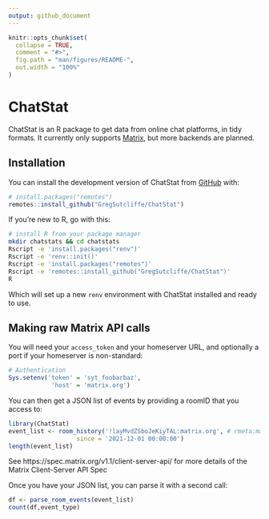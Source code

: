 ```yaml
---
output: github_document
---
```


<!-- README.md is generated from README.Rmd. Please edit that file -->

```r
knitr::opts_chunk$set(
  collapse = TRUE,
  comment = "#>",
  fig.path = "man/figures/README-",
  out.width = "100%"
)
```

# ChatStat

<!-- badges: start -->
<!-- badges: end -->

ChatStat is an R package to get data from online chat platforms, in tidy formats.
It currently only supports [Matrix](https://matrix.org), but more backends are
planned.

## Installation

You can install the development version of ChatStat from [GitHub](https://github.com/) with:

``` r
# install.packages("remotes")
remotes::install_github("GregSutcliffe/ChatStat")
```

If you're new to R, go with this:
``` bash
# install R from your package manager
mkdir chatstats && cd chatstats
Rscript -e 'install.packages("renv")'
Rscript -e 'renv::init()'
Rscript -e 'install.packages("remotes")'
Rscript -e 'remotes::install_github("GregSutcliffe/ChatStat")'
R
```

Which will set up a new `renv` environment with ChatStat installed and ready to
use.

## Making raw Matrix API calls

You will need your `access_token` and your homeserver URL, and optionally a port
if your homeserver is non-standard:

``` r
# Authentication
Sys.setenv('token' = 'syt_foobarbaz',
            'host' = 'matrix.org')
```

You can then get a JSON list of events by providing a roomID that you access to:
``` r
library(ChatStat)
event_list <- room_history('!layMvdZSboJeKiyTAL:matrix.org', # rmeta:matrix.org
                   since = '2021-12-01 00:00:00')
length(event_list)
```

See https://spec.matrix.org/v1.1/client-server-api/ for more details of the
Matrix Client-Server API Spec

Once you have your JSON list, you can parse it with a second call:

``` r
df <- parse_room_events(event_list)
count(df,event_type)
```
